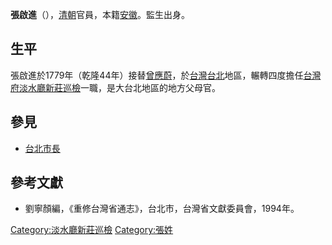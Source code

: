 '''張啟進'''（{{bd|？||？||}}），[[清朝|清朝]]官員，本籍[[安徽|安徽]]。監生出身。

== 生平 ==
張啟進於1779年（乾隆44年）接替[[曾應蔚|曾應蔚]]，於[[台灣|台灣]][[台北|台北]]地區，輾轉四度擔任[[台灣府|台灣府]][[淡水廳|淡水廳]][[新莊巡檢|新莊巡檢]]一職，是大台北地區的地方父母官。

==參見==
*[[台北市長|台北市長]]

==參考文獻==
*劉寧顏編，《重修台灣省通志》，台北市，台灣省文獻委員會，1994年。

{{start box}}
{{s-off}}
{{s-before|[[曾應蔚|曾應蔚]]}}
{{s-title|[[新莊巡檢|新莊巡檢]]|1779年上任}}
{{s-after|[[唐峻德|唐峻德]]}}
{{s-before|[[唐峻德|唐峻德]]}}
{{s-title|[[新莊巡檢|新莊巡檢]]|1780年上任}}
{{s-after|[[吳元|吳元]]}}
{{s-before|[[吳元|吳元]]}}
{{s-title|[[新莊巡檢|新莊巡檢]]|1782年上任}}
{{s-after|[[何穀|何穀]]}}
{{s-before|[[王增錞|王增錞]]}}
{{s-title|[[新莊巡檢|新莊巡檢]]|1785年上任}}
{{s-after|[[王增錞|王增錞]]}}
{{end box}}

{{DEFAULTSORT:Zhang張啟進}}
[[Category:淡水廳新莊巡檢|Category:淡水廳新莊巡檢]]
[[Category:張姓|Category:張姓]]